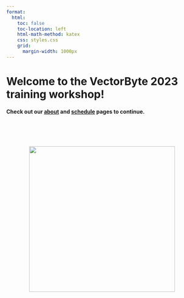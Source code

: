 ```yaml
---
format:
  html:
    toc: false
    toc-location: left
    html-math-method: katex
    css: styles.css
    grid:
      margin-width: 1000px
---
```


# Welcome to the VectorByte 2023 training workshop!

#### Check out our [about](about.html) and [schedule](schedule2023.html) pages to continue.

<br> <br> <br>

<center>![](graphics/VectorByte-logo_lg.png){width="4in"}</center>
